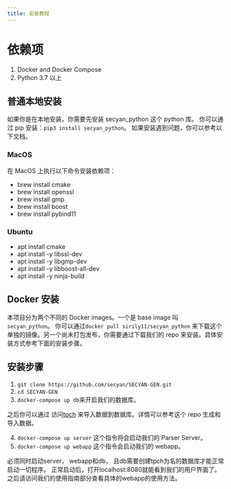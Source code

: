 ```yaml
---
title: 安装教程
---
```



# 依赖项

1. Docker and Docker Compose
2. Python 3.7 以上

## 普通本地安装

如果你是在本地安装，你需要先安装 secyan_python 这个 python 库。
你可以通过 pip 安装：`pip3 install secyan_python`。
如果安装遇到问题，你可以参考以下文档。

### MacOS

在 MacOS 上执行以下命令安装依赖项：

- brew install cmake
- brew install openssl
- brew install gmp
- brew install boost
- brew install pybind11

### Ubuntu

- apt install cmake
- apt install -y libssl-dev
- apt install -y libgmp-dev
- apt install -y libboost-all-dev
- apt install -y ninja-build

## Docker 安装

本项目分为两个不同的 Docker images。一个是 base image 叫 `secyan_python`。
你可以通过`docker pull sirily11/secyan_python`
来下载这个单独的镜像。另一个尚未打包发布，你需要通过下载我们的 repo 来安装。具体安装方式参考下面的安装步骤。

## 安装步骤

1. `git clone https://github.com/secyan/SECYAN-GEN.git`
2. `cd SECYAN-GEN`
3. `docker-compose up db`来开启我们的数据库。

之后你可以通过 访问[tpch](https://github.com/gregrahn/tpch-kit.git)
来导入数据到数据库。详情可以参考这个 repo 生成和导入数据。

4. `docker-compose up server` 这个指令将会启动我们的 Parser Server。
5. `docker-compose up webapp` 这个指令会启动我们的 webapp。

<Callout>必须同时启动server， webapp和db，
且db需要创建tpch为名的数据库才能正常启动一切程序。
正常启动后，打开localhost:8080就能看到我们的用户界面了。
之后请访问我们的使用指南部分查看具体的webapp的使用方法。
</Callout>
